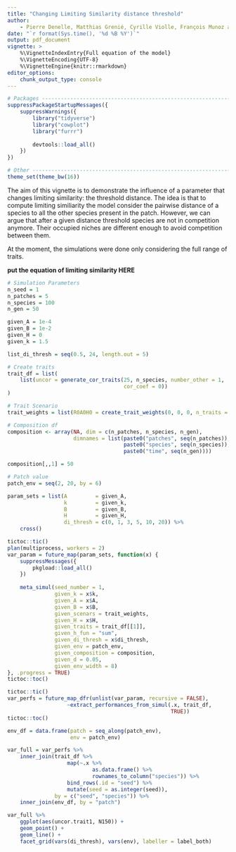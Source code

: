 ```yaml
---
title: "Changing Limiting Similarity distance threshold"
author:
    - Pierre Denelle, Matthias Grenié, Cyrille Violle, François Munoz and Caroline M. Tucker
date: "`r format(Sys.time(), '%d %B %Y')`"
output: pdf_document
vignette: >
    %\VignetteIndexEntry{Full equation of the model}
    %\VignetteEncoding{UTF-8}
    %\VignetteEngine{knitr::rmarkdown}
editor_options: 
    chunk_output_type: console
---
```


```r
# Packages ---------------------------------------------------------------------
suppressPackageStartupMessages({
    suppressWarnings({
        library("tidyverse")
        library("cowplot")
        library("furrr")
        
        devtools::load_all()
    })
})

# Other ------------------------------------------------------------------------
theme_set(theme_bw(16))
```

The aim of this vignette is to demonstrate the influence of a parameter that changes limiting similarity: the threshold distance. The idea is that to compute limiting similiarity the model consider the pairwise distance of a species to all the other species present in the patch. However, we can argue that after a given distance threshold species are not in competition anymore. Their occupied niches are different enough to avoid competition between them.

At the moment, the simulations were done only considering the full range of traits.

**put the equation of limiting similarity HERE**

```r
# Simulation Parameters
n_seed = 1
n_patches = 5
n_species = 100
n_gen = 50

given_A = 1e-4
given_B = 1e-2
given_H = 0
given_k = 1.5

list_di_thresh = seq(0.5, 24, length.out = 5)

# Create traits
trait_df = list(
    list(uncor = generate_cor_traits(25, n_species, number_other = 1,
                                     cor_coef = 0))
)

# Trait Scenario
trait_weights = list(R0A0H0 = create_trait_weights(0, 0, 0, n_traits = 2))

# Composition df
composition <- array(NA, dim = c(n_patches, n_species, n_gen),
                     dimnames = list(paste0("patches", seq(n_patches)),
                                     paste0("species", seq(n_species)),
                                     paste0("time", seq(n_gen))))

composition[,,1] = 50

# Patch value
patch_env = seq(2, 20, by = 6)
```

```r
param_sets = list(A         = given_A,
                  k         = given_k,
                  B         = given_B,
                  H         = given_H,
                  di_thresh = c(0, 1, 3, 5, 10, 20)) %>%
    cross()

tictoc::tic()
plan(multiprocess, workers = 2)
var_param = future_map(param_sets, function(x) {
    suppressMessages({
        pkgload::load_all()
    })
    
    meta_simul(seed_number = 1,
               given_k = x$k,
               given_A = x$A,
               given_B = x$B,
               given_scenars = trait_weights,
               given_H = x$H,
               given_traits = trait_df[[1]],
               given_h_fun = "sum",
               given_di_thresh = x$di_thresh,
               given_env = patch_env,
               given_composition = composition,
               given_d = 0.05,
               given_env_width = 8)
}, .progress = TRUE)
tictoc::toc()

tictoc::tic()
var_perfs = future_map_dfr(unlist(var_param, recursive = FALSE),
                   ~extract_performances_from_simul(.x, trait_df,
                                                    TRUE))
tictoc::toc()

env_df = data.frame(patch = seq_along(patch_env),
                    env = patch_env)

var_full = var_perfs %>%
    inner_join(trait_df %>%
                   map(~.x %>%
                           as.data.frame() %>%
                           rownames_to_column("species")) %>%
                   bind_rows(.id = "seed") %>%
                   mutate(seed = as.integer(seed)),
               by = c("seed", "species")) %>%
    inner_join(env_df, by = "patch")

var_full %>%
    ggplot(aes(uncor.trait1, N150)) +
    geom_point() +
    geom_line() +
    facet_grid(vars(di_thresh), vars(env), labeller = label_both)
```

